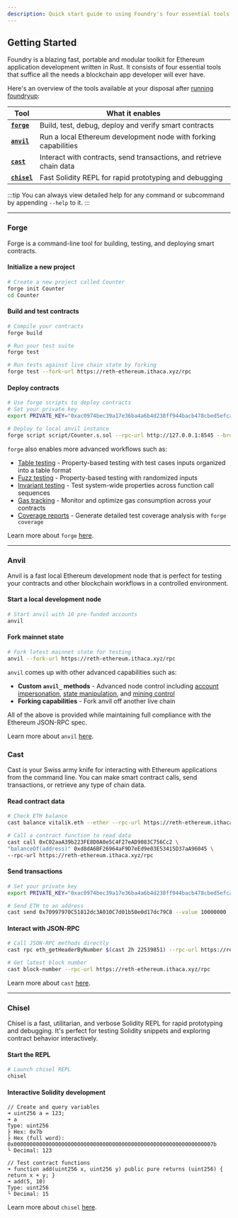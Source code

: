 ```yaml
---
description: Quick start guide to using Foundry's four essential tools - Forge, Anvil, Cast, and Chisel for smart contract development.
---
```


## Getting Started

Foundry is a blazing fast, portable and modular toolkit for Ethereum application development written in Rust. It consists of four essential tools that suffice all the needs a blockchain app developer will ever have.

Here's an overview of the tools available at your disposal after [running foundryup](/introduction/installation#using-foundryup):

| Tool                             | What it enables                                                     |
| -------------------------------- | ------------------------------------------------------------------- |
| **[`forge`](/forge/overview)**   | Build, test, debug, deploy and verify smart contracts               |
| **[`anvil`](/anvil/overview)**   | Run a local Ethereum development node with forking capabilities     |
| **[`cast`](/cast/overview)**     | Interact with contracts, send transactions, and retrieve chain data |
| **[`chisel`](/chisel/overview)** | Fast Solidity REPL for rapid prototyping and debugging              |

:::tip
You can always view detailed help for any command or subcommand by appending `--help` to it.
:::

---

### Forge

Forge is a command-line tool for building, testing, and deploying smart contracts.

#### Initialize a new project

```bash
# Create a new project called Counter
forge init Counter
cd Counter
```

#### Build and test contracts

```bash
# Compile your contracts
forge build

# Run your test suite
forge test

# Run tests against live chain state by forking
forge test --fork-url https://reth-ethereum.ithaca.xyz/rpc
```

#### Deploy contracts

```bash
# Use forge scripts to deploy contracts
# Set your private key
export PRIVATE_KEY="0xac0974bec39a17e36ba4a6b4d238ff944bacb478cbed5efcae784d7bf4f2ff80"

# Deploy to local anvil instance
forge script script/Counter.s.sol --rpc-url http://127.0.0.1:8545 --broadcast --private-key $PRIVATE_KEY
```

`forge` also enables more advanced workflows such as:

- [Table testing](/forge/advanced-testing/table-testing) - Property-based testing with test cases inputs organized into a table format
- [Fuzz testing](/forge/advanced-testing/fuzz-testing) - Property-based testing with randomized inputs
- [Invariant testing](/forge/advanced-testing/invariant-testing) - Test system-wide properties across function call sequences
- [Gas tracking](/forge/gas-tracking/overview) - Monitor and optimize gas consumption across your contracts
- [Coverage reports](/forge/reference/coverage) - Generate detailed test coverage analysis with `forge coverage`

Learn more about `forge` [here](/forge/overview).

---

### Anvil

Anvil is a fast local Ethereum development node that is perfect for testing your contracts and other blockchain workflows in a controlled environment.

#### Start a local development node

```bash
# Start anvil with 10 pre-funded accounts
anvil
```

#### Fork mainnet state

```bash
# Fork latest mainnet state for testing
anvil --fork-url https://reth-ethereum.ithaca.xyz/rpc
```

`anvil` comes up with other advanced capabilities such as:

- **Custom `anvil_` methods** - Advanced node control including [account impersonation](/anvil/reference#anvil_impersonateaccount), [state manipulation](/anvil/reference#anvil_setbalance), and [mining control](/anvil/reference#anvil_mine)
- **Forking capabilities** - Fork anvil off another live chain

All of the above is provided while maintaining full compliance with the Ethereum JSON-RPC spec.

Learn more about `anvil` [here](/anvil/overview).

### Cast

Cast is your Swiss army knife for interacting with Ethereum applications from the command line. You can make smart contract calls, send transactions, or retrieve any type of chain data.

#### Read contract data

```bash
# Check ETH balance
cast balance vitalik.eth --ether --rpc-url https://reth-ethereum.ithaca.xyz/rpc

# Call a contract function to read data
cast call 0xC02aaA39b223FE8D0A0e5C4F27eAD9083C756Cc2 \
"balanceOf(address)" 0xd8dA6BF26964aF9D7eEd9e03E53415D37aA96045 \
--rpc-url https://reth-ethereum.ithaca.xyz/rpc
```

#### Send transactions

```bash
# Set your private key
export PRIVATE_KEY="0xac0974bec39a17e36ba4a6b4d238ff944bacb478cbed5efcae784d7bf4f2ff80"

# Send ETH to an address
cast send 0x70997970C51812dc3A010C7d01b50e0d17dc79C8 --value 10000000 --private-key $PRIVATE_KEY
```

#### Interact with JSON-RPC

```bash
# Call JSON-RPC methods directly
cast rpc eth_getHeaderByNumber $(cast 2h 22539851) --rpc-url https://reth-ethereum.ithaca.xyz/rpc

# Get latest block number
cast block-number --rpc-url https://reth-ethereum.ithaca.xyz/rpc
```

Learn more about `cast` [here](/cast/overview).

---

### Chisel

Chisel is a fast, utilitarian, and verbose Solidity REPL for rapid prototyping and debugging. It's perfect for testing Solidity snippets and exploring contract behavior interactively.

#### Start the REPL

```bash
# Launch chisel REPL
chisel
```

#### Interactive Solidity development

```solidity
// Create and query variables
➜ uint256 a = 123;
➜ a
Type: uint256
├ Hex: 0x7b
├ Hex (full word): 0x000000000000000000000000000000000000000000000000000000000000007b
└ Decimal: 123

// Test contract functions
➜ function add(uint256 x, uint256 y) public pure returns (uint256) { return x + y; }
➜ add(5, 10)
Type: uint256
└ Decimal: 15
```

Learn more about `chisel` [here](/chisel/overview).
